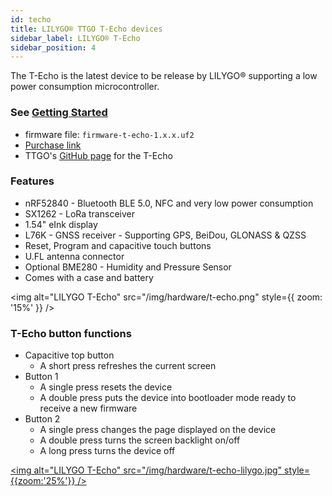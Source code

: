 ```yaml
---
id: techo
title: LILYGO® TTGO T-Echo devices
sidebar_label: LILYGO® T-Echo
sidebar_position: 4
---
```


The T-Echo is the latest device to be release by LILYGO® supporting a low power consumption microcontroller.

### See [Getting Started](/docs/getting-started/flashing-firmware/flashing-nrf52)

- firmware file: `firmware-t-echo-1.x.x.uf2`
- [Purchase link](https://www.aliexpress.com/item/1005002842456390.html)
- TTGO's [GitHub page](https://github.com/Xinyuan-LilyGO/LilyGO-T-Echo) for the T-Echo

### Features

- nRF52840 - Bluetooth BLE 5.0, NFC and very low power consumption
- SX1262 - LoRa transceiver
- 1.54" eInk display
- L76K - GNSS receiver - Supporting GPS, BeiDou, GLONASS & QZSS
- Reset, Program and capacitive touch buttons
- U.FL antenna connector
- Optional BME280 - Humidity and Pressure Sensor
- Comes with a case and battery

<img
  alt="LILYGO T-Echo"
  src="/img/hardware/t-echo.png"
  style={{ zoom: '15%' }}
/>

### T-Echo button functions

- Capacitive top button
  - A short press refreshes the current screen
- Button 1
  - A single press resets the device
  - A double press puts the device into bootloader mode ready to receive a new firmware
- Button 2
  - A single press changes the page displayed on the device
  - A double press turns the screen backlight on/off
  - A long press turns the device off


[<img alt="LILYGO T-Echo" src="/img/hardware/t-echo-lilygo.jpg" style={{zoom:'25%'}} />](/img/hardware/t-echo-lilygo.jpg)
